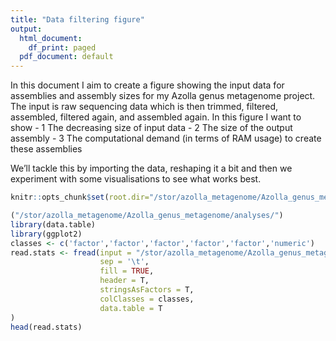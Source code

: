 ```yaml
---
title: "Data filtering figure"
output:
  html_document:
    df_print: paged
  pdf_document: default
---
```


In this document I aim to create a figure showing the input data for assemblies and assembly sizes for my Azolla genus metagenome project. The input is raw sequencing data which is then trimmed, filtered, assembled, filtered again, and assembled again. In this figure I want to show
 - 1 The decreasing size of input data
 - 2 The size of the output assembly
 - 3 The computational demand (in terms of RAM usage) to create these assemblies

We'll tackle this by importing the data, reshaping it a bit and then we experiment with some visualisations to see what works best.

```r
knitr::opts_chunk$set(root.dir="/stor/azolla_metagenome/Azolla_genus_metagenome/analyses/")
```

```r
("/stor/azolla_metagenome/Azolla_genus_metagenome/analyses/")
library(data.table)
library(ggplot2)
classes <- c('factor','factor','factor','factor','factor','numeric')
read.stats <- fread(input = "/stor/azolla_metagenome/Azolla_genus_metagenome/analyses/reads_stats.tab",
                    sep = '\t',
                    fill = TRUE,
                    header = T,
                    stringsAsFactors = T,
                    colClasses = classes,
                    data.table = T
)
head(read.stats)
```

